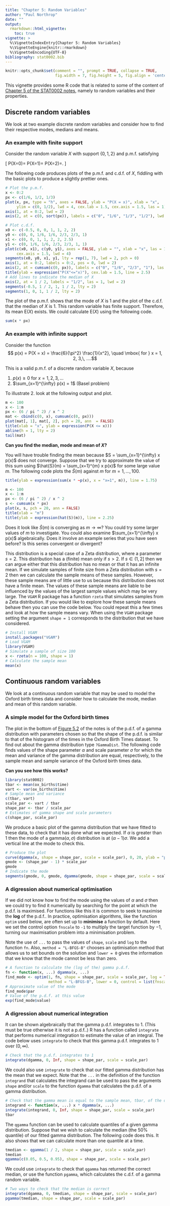 ```yaml
---
title: "Chapter 5: Random Variables"
author: "Paul Northrop"
date: ""
output: 
  rmarkdown::html_vignette:
    toc: true
vignette: >
  %\VignetteIndexEntry{Chapter 5: Random Variables}
  %\VignetteEngine{knitr::rmarkdown}
  %\VignetteEncoding{UTF-8}
bibliography: stat0002.bib
---
```


```r
knitr::opts_chunk$set(comment = "", prompt = TRUE, collapse = TRUE,
                      fig.width = 7, fig.height = 5, fig.align = 'center')
```

This vignette provides some R code that is related to some of the content of [Chapter 5 of the STAT0002 notes](https://paulnorthrop.github.io/stat0002book/rvs.html), namely to random variables and their properties.

## Discrete random variables

We look at two example discrete random variables and consider how to find their respective modes, medians and means.

### An example with finite support

Consider the random variable $X$ with support $\{ 0, 1, 2 \}$ and p.m.f. satisfying

\[ P(X=0)=\frac16 \qquad  P(X=1)=\frac12 \qquad P(X=2)=\frac13. \]  

The following code produces plots of the p.m.f. and c.d.f. of $X$, fiddling with the basic plots to produce a slightly prettier ones.

```r
# Plot the p.m.f.
x <- 0:2
px <- c(1/6, 1/2, 1/3)
plot(x, px, type = "h", axes = FALSE, ylab = "P(X = x)", xlab = "x",
     ylim = c(0, 1/2), lwd = 4, cex.lab = 1.5, cex.axis = 1.5, las = 1)
axis(1, at = 0:2, lwd = 2)
axis(2, at = c(0, sort(px)), labels = c("0", "1/6", "1/3", "1/2"), lwd = 2)
```

```r
# Plot c.d.f.
x0 <- c(-0.5, 0, 0, 1, 1, 2, 2)
y0 <- c(0, 0, 1/6, 1/6, 2/3, 2/3, 1)
x1 <- c(0, 0, 1, 1, 2, 2, 2.5)
y1 <- c(0, 1/6, 1/6, 2/3, 2/3, 1, 1)
plot(c(x0, x1), c(y0, y1), axes = FALSE, ylab = "", xlab = "x", las = 1, type = "n", cex.lab = 1.5, 
     cex.axis = 1.5, lwd = 4)
segments(x0, y0, x1, y1, lty = rep(1, 7), lwd = 2, pch = 0)
axis(1, at = 0:2, labels = 0:2, pos = 0, lwd = 2)
axis(2, at = cumsum(c(0, px)), labels = c("0", "1/6", "2/3", "1"), las = 1, lwd = 2)
title(ylab = expression("P(X"<="x)"), cex.lab = 1.5, line = 2.5)
# Add lines to indicate the median of X
axis(2, at = 1 / 2, labels = "1/2", las = 1, lwd = 2)
segments(-0.5, 1 / 2, 1, 1 / 2, lty = 2)
segments(1, 0, 1, 1 / 2, lty = 2)
```

The plot of the p.m.f. shows that the mode of $X$ is 1 and the plot of the c.d.f. that the median of $X$ is 1. This random variable has finite support.  Therefore, its mean $\text{E}(X)$ exists.  We could calculate $\text{E}(X)$ using the following code.

```r
sum(x * px)
```

### An example with infinite support

Consider the function
$$ p(x) = P(X = x) = \frac{6}{\pi^2} \frac{1}{x^2}, \quad \mbox{ for } x = 1, 2, 3,\, ....$$

This is a valid p.m.f. of a discrete random variable $X$, because

1. $p(x) \geq 0$ for $x = 1, 2, 3,\, ...$
2. $\sum_{x=1}^{\infty} p(x) = 1$ (Basel problem)

To illustrate 2. look at the following output and plot.

```r
m <- 100
x <- 1:m
px <- (6 / pi ^ 2) / x ^ 2
mat <- cbind(c(0, x), cumsum(c(0, px)))
plot(mat[, 1], mat[, 2], pch = 20, ann  = FALSE)
title(xlab = "x", ylab = expression(P(X <= x)))
abline(h = 1, lty = 2)
tail(mat)
```

**Can you find the median, mode and mean of $X$?**

You will have trouble finding the mean because $S = \sum_{x=1}^{\infty} x p(x)$ does not converge.  Suppose that we try to approximate the value of this sum using $\hat{S}(m) = \sum_{x=1}^{m} x p(x)$ for some large value $m$.  The following code plots the $\hat{S}(m)$ against $m$ for $m = 1,..., 100$.

```r
title(ylab = expression(sum(x * ~p(x), x = "x=1", m)), line = 1.75)
```

```r
m <- 100
x <- 1:m
px <- (6 / pi ^ 2) / x ^ 2
s <- cumsum(x * px)
plot(x, s, pch = 20, ann = FALSE)
title(xlab = "m")
title(ylab = expression(hat(S)(m)), line = 2.25)
```

Does it look like $\hat{S}(m)$ is converging as $m \rightarrow \infty$? You could try some larger values of $m$ to investigate.  You could also examine $\sum_{x=1}^{\infty} x p(x)$ algebraically.  Does it involve an example series that you have seen before? Is this series convergent or divergent?

This distribution is a special case of a Zeta distribution, where a parameter $s= 2$.  This distribution has a (finite) mean only if $s > 2$. If $s \in (1, 2]$ then we can argue either that this distribution has no mean or that it has an infinite mean. If we simulate samples of finite size from a Zeta distribution with $s = 2$ then we can calculate the sample means of these samples.  However, these sample means are of little use to us because this distribution does not have a finite mean. The values of these sample means are liable to be influenced by the values of the largest sample values which may be very large.  The `VGAM` R package has a function `rzeta` that simulates samples from a Zeta distribution. If you would like to explore how these sample means behave then you can use the code below.  You could repeat this a few times and look at how the sample means vary. When using the `VGAM` package setting the argument `shape = 1` corresponds to the distribution that we have considered.

```r
# Install VGAM
install.packages("VGAM")
# Load VGAM
library(VGAM)
# Simulate a sample of size 100
x <- rzeta(n = 100, shape = 1)
# Calculate the sample mean
mean(x)
```

## Continuous random variables

We look at a continuous random variable that may be used to model the Oxford birth times data and consider how to calculate the mode, median and mean of this random variable.

### A simple model for the Oxford birth times

The plot in the bottom of [Figure 5.2](https://paulnorthrop.github.io/stat0002book/rvs.html#fig:oxshady) of the notes is of the p.d.f. of a gamma distribution with parameters chosen so that the shape of the p.d.f. is similar to that of the histogram of the times in the Oxford Birth Times dataset.  To find out about the gamma distribution type `?GammaDist`.  The following code finds values of the shape parameter $\alpha$ and scale parameter $\sigma$ for which the mean and variance of the gamma distribution are equal, respectively, to the sample mean and sample variance of the Oxford birth times data.  

**Can you see how this works?**

```r
library(stat0002)
tbar <- mean(ox_births$time)
vart <- var(ox_births$time)
# Sample mean and variance
c(tbar, vart)
scale_par <- vart / tbar
shape_par <- tbar / scale_par
# Estimates of gamma shape and scale parameters
c(shape_par, scale_par)
```

We produce a basic plot of the gamma distribution that we have fitted to these data, to check that it has done what we expected. If $\alpha$ is greater than 1 then the mode of a gamma($\alpha, \sigma$) distribution is at $(\alpha - 1) \sigma$. We add a vertical line at the mode to check this.

```r
# Produce the plot
curve(dgamma(x, shape = shape_par, scale = scale_par), 0, 20, ylab = "p.d.f.", xlab = "time (hours)")
gmode <- (shape_par - 1) * scale_par
gmode
# Indicate the mode
segments(gmode, 0, gmode, dgamma(gmode, shape = shape_par, scale = scale_par), lty =2)
```

### A digression about numerical optimisation

If we did not know how to find the mode using the values of $\alpha$ and $\sigma$ then we could try to find it numerically by searching for the point at which the p.d.f. is maximised. For functions like this it is common to seek to maximise the **log** of the p.d.f.. In practice, optimisation algorithms, like the function `optim` used below, are often set up to **minimise** a function by default.  Here we set the control option `fnscale` to `-1` to multiply the target function by $-1$, turning our maximisation problem into a minimisation problem.  

Note the use of `...` to pass the values of `shape`, `scale` and `log` to the function `fn`. Also, `method = "L-BFGS-B"` chooses an optimisation method that allows us to set bounds on the solution and `lower = 0` gives the information that we know that the mode cannot be less than zero.

```r
# A function to calculate the (log of the) gamma p.d.f.
fn <- function(x, ...) dgamma(x, ...)
find_mode <- optim(1, fn, shape = shape_par, scale = scale_par, log = TRUE, 
                   method = "L-BFGS-B", lower = 0, control = list(fnscale = -1))
# Approximate value of the mode
find_mode$par
# Value of the p.d.f. at this value
exp(find_mode$value)
```

### A digression about numerical integration

It can be shown algebraically that the gamma p.d.f. integrates to 1.  (This must be true otherwise it is not a p.d.f..) R has a function called `integrate` that performs numerical integration to estimate the value of an integral.  The code below uses `integrate` to check that this gamma p.d.f. integrates to 1 over $(0, \infty)$.

```r
# Check that the p.d.f. integrates to 1
integrate(dgamma, 0, Inf, shape = shape_par, scale = scale_par)
```

We could also use `integrate` to check that our fitted gamma distribution has the mean that we expect. Note that the `...` in the definition of the function `integrand` that calculates the integrand can be used to pass the arguments `shape` and/or `scale` to the function `dgamma` that calculates the p.d.f. of a gamma distribution.

```r
# Check that the gamma mean is equal to the sample mean, tbar, of the data
integrand <- function(x, ...) x * dgamma(x, ...)
integrate(integrand, 0, Inf, shape = shape_par, scale = scale_par)
tbar
```

The `qgamma` function can be used to calculate quantiles of a given gamma distribution.  Suppose that we wish to calculate the median (the $50\%$ quantile) of our fitted gamma distribution.  The following code does this.  It also shows that we can calculate more than one quantile at a time.

```r
tmedian <- qgamma(1 / 2, shape = shape_par, scale = scale_par)
tmedian
qgamma(c(0.05, 0.5, 0.95), shape = shape_par, scale = scale_par)
```

We could use `integrate` to check that `qgamma` has returned the correct median, or use the function `pgamma`, which calculates the c.d.f. of a gamma random variable.

```r
# Two ways to check that the median is correct
integrate(dgamma, 0, tmedian, shape = shape_par, scale = scale_par)
pgamma(tmedian, shape = shape_par, scale = scale_par)
```

<script type="text/x-mathjax-config">
   MathJax.Hub.Config({  "HTML-CSS": { minScaleAdjust: 125, availableFonts: [] }  });
</script>
